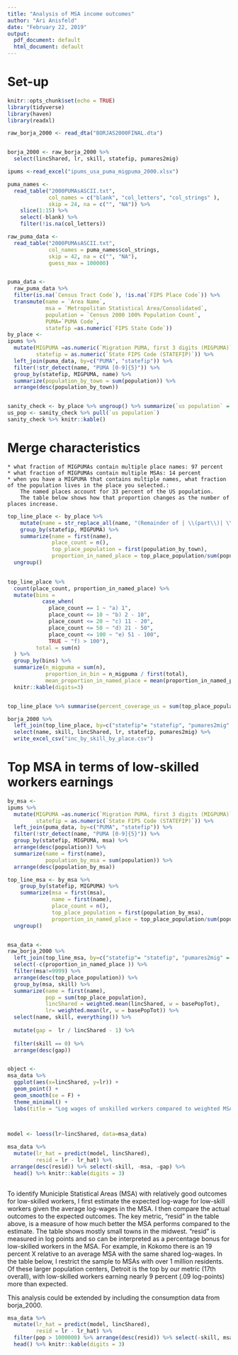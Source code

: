```yaml
---
title: "Analysis of MSA income outcomes"
author: "Ari Anisfeld"
date: "February 22, 2019"
output:
  pdf_document: default
  html_document: default
---
```


# Set-up
```r
knitr::opts_chunk$set(echo = TRUE)
library(tidyverse)
library(haven)
library(readxl)
```

```r
raw_borja_2000 <- read_dta("BORJAS2000FINAL.dta") 


borja_2000 <- raw_borja_2000 %>%
  select(lincShared, lr, skill, statefip, pumares2mig)

ipums <-read_excel("ipums_usa_puma_migpuma_2000.xlsx")

puma_names <- 
  read_table("2000PUMAsASCII.txt", 
             col_names = c("blank", "col_letters", "col_strings" ), 
             skip = 24, na = c("", "NA")) %>% 
    slice(1:15) %>%
    select(-blank) %>%
    filter(!is.na(col_letters))

raw_puma_data <- 
  read_table("2000PUMAsASCII.txt", 
             col_names = puma_names$col_strings, 
             skip = 42, na = c("", "NA"),
             guess_max = 100000) 


puma_data <-
  raw_puma_data %>% 
  filter(is.na(`Census Tract Code`), !is.na(`FIPS Place Code`)) %>%
  transmute(name = `Area Name`, 
            msa = `Metropolitan Statistical Area/Consolidated`,
            population = `Census 2000 100% Population Count`, 
            PUMA=`PUMA Code`,
            statefip =as.numeric(`FIPS State Code`))
by_place <-
ipums %>%
  mutate(MIGPUMA =as.numeric(`Migration PUMA, first 3 digits (MIGPUMA)`),
         statefip = as.numeric(`State FIPS Code (STATEFIP)`)) %>%
  left_join(puma_data, by=c("PUMA", "statefip")) %>% 
  filter(!str_detect(name, "PUMA [0-9]{5}")) %>%
  group_by(statefip, MIGPUMA, name) %>%
  summarize(population_by_town = sum(population)) %>%
  arrange(desc(population_by_town))


sanity_check <- by_place %>% ungroup() %>% summarize(`us population` = sum(population_by_town))
us_pop <- sanity_check %>% pull(`us population`)
sanity_check %>% knitr::kable()
```
# Merge characteristics
    * what fraction of MIGPUMAs contain multiple place names: 97 percent
    * what fraction of MIGPUMAs contain multiple MSAs: 14 percent
    * when you have a MIGPUMA that contains multiple names, what fraction of the population lives in the place you selected.: 
        The named places account for 33 percent of the US population.
        The table below shows how that proportion changes as the number of places increase.


```r
top_line_place <- by_place %>%
    mutate(name = str_replace_all(name, "(Remainder of | \\(part\\)| \\(balance\\))", "")) %>%
    group_by(statefip, MIGPUMA) %>%
    summarize(name = first(name), 
              place_count = n(), 
              top_place_population = first(population_by_town),
              proportion_in_named_place = top_place_population/sum(population_by_town)) %>%
  ungroup()
    

top_line_place %>%
  count(place_count, proportion_in_named_place) %>%
  mutate(bins = 
           case_when(
             place_count == 1 ~ "a) 1",
             place_count <= 10 ~ "b) 2 - 10",
             place_count <= 20 ~ "c) 11 - 20",
             place_count <= 50 ~ "d) 21 - 50",
             place_count <= 100 ~ "e) 51 - 100",
             TRUE ~ "f) > 100"), 
         total = sum(n)
  ) %>%
  group_by(bins) %>%
  summarize(n_migpuma = sum(n),
            proportion_in_bin = n_migpuma / first(total),
            mean_proportion_in_named_place = mean(proportion_in_named_place)) %>%
  knitr::kable(digits=3)


top_line_place %>% summarise(percent_coverage_us = sum(top_place_population)/us_pop)


```    



```r
borja_2000 %>%
  left_join(top_line_place, by=c("statefip"= "statefip", "pumares2mig" = "MIGPUMA")) %>%
  select(name, skill, lincShared, lr, statefip, pumares2mig) %>% 
  write_excel_csv("inc_by_skill_by_place.csv")
```

# Top MSA in terms of low-skilled workers earnings

```r
by_msa <-
ipums %>%
  mutate(MIGPUMA =as.numeric(`Migration PUMA, first 3 digits (MIGPUMA)`),
         statefip = as.numeric(`State FIPS Code (STATEFIP)`)) %>%
  left_join(puma_data, by=c("PUMA", "statefip")) %>%
  filter(!str_detect(name, "PUMA [0-9]{5}")) %>%
  group_by(statefip, MIGPUMA, msa) %>%
  arrange(desc(population)) %>%
  summarize(name = first(name),
            population_by_msa = sum(population)) %>%
  arrange(desc(population_by_msa))

top_line_msa <- by_msa %>%
    group_by(statefip, MIGPUMA) %>%
    summarize(msa = first(msa), 
              name = first(name),
              place_count = n(), 
              top_place_population = first(population_by_msa),
              proportion_in_named_place = top_place_population/sum(population_by_msa)) %>%
  ungroup()


msa_data <-
raw_borja_2000 %>%
  left_join(top_line_msa, by=c("statefip"= "statefip", "pumares2mig" = "MIGPUMA")) %>%
  select(-c(proportion_in_named_place )) %>%
  filter(msa!=9999) %>%
  arrange(desc(top_place_population)) %>%
  group_by(msa, skill) %>% 
  summarize(name = first(name), 
            pop = sum(top_place_population),
            lincShared = weighted.mean(lincShared, w = basePopTot),
            lr= weighted.mean(lr, w = basePopTot)) %>%
  select(name, skill, everything()) %>% 
  
  mutate(gap =  lr / lincShared - 1) %>% 
  
  filter(skill == 0) %>%
  arrange(desc(gap)) 


object <-
msa_data %>% 
  ggplot(aes(x=lincShared, y=lr)) +
  geom_point() + 
  geom_smooth(se = F) + 
  theme_minimal() + 
  labs(title = "Log wages of unskilled workers compared to weighted MSA average log wage")
  


model <- loess(lr~lincShared, data=msa_data)

msa_data %>%
  mutate(lr_hat = predict(model, lincShared),
         resid = lr - lr_hat) %>%
 arrange(desc(resid)) %>% select(-skill, -msa, -gap) %>% 
  head() %>% knitr::kable(digits = 3)
           
```
To identify Municiple Statistical Areas (MSA) with relatively good outcomes for low-skilled workers, I first estimate the expected log-wage for low-skill workers given the average log-wages in the MSA. I then compare the actual outcomes to the expected outcomes. The key metric, "resid" in the table above, is a measure of how much better the MSA performs compared to the estimate. The table shows mostly small towns in the midwest. "resid" is measured in log points and so can be interpreted as a percentage bonus for low-skilled workers in the MSA. For example, in Kokomo there is an 19 percent X relative to an average MSA with the same shared log-wages. In the table below, I restrict the sample to MSAs with over 1 million residents. Of these larger population centers, Detroit is the top by our metric (17th overall), with low-skilled workers earning nearly 9 percent (.09 log-points) more than expected. 

This analysis could be extended by including the consumption data from borja_2000.


```r
msa_data %>%
  mutate(lr_hat = predict(model, lincShared),
         resid = lr - lr_hat) %>%
  filter(pop > 1000000) %>% arrange(desc(resid)) %>% select(-skill, msa, gap) %>% 
  head() %>% knitr::kable(digits = 3)
```

